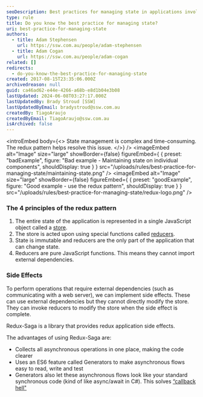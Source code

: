 ```yaml
---
seoDescription: Best practices for managing state in applications involve using the Redux pattern, which ensures a single source of truth and provides predictable behavior.
type: rule
title: Do you know the best practice for managing state?
uri: best-practice-for-managing-state
authors:
  - title: Adam Stephensen
    url: https://ssw.com.au/people/adam-stephensen
  - title: Adam Cogan
    url: https://ssw.com.au/people/adam-cogan
related: []
redirects:
  - do-you-know-the-best-practice-for-managing-state
created: 2017-08-15T23:35:06.000Z
archivedreason: null
guid: ca46ad62-e44e-4266-a68b-e8d1b04e3b08
lastUpdated: 2024-06-08T03:27:17.000Z
lastUpdatedBy: Brady Stroud [SSW]
lastUpdatedByEmail: bradystroud@ssw.com.au
createdBy: TiagoAraujo
createdByEmail: TiagoAraujo@ssw.com.au
isArchived: false
---
```


<introEmbed
  body={<>
State management is complex and time-consuming. The redux pattern helps resolve this issue.
  </>}
/>
<imageEmbed
  alt="Image"
  size="large"
  showBorder={false}
  figureEmbed={ {
    preset: "badExample",
    figure: "Bad example - Maintaining state on individual components",
    shouldDisplay: true
  } }
  src="/uploads/rules/best-practice-for-managing-state/maintaining-state.png"
/>
<imageEmbed
  alt="Image"
  size="large"
  showBorder={false}
  figureEmbed={ {
    preset: "goodExample",
    figure: "Good example - use the redux pattern",
    shouldDisplay: true
  } }
  src="/uploads/rules/best-practice-for-managing-state/redux-logo.png"
/>

### The 4 principles of the redux pattern

1. The entire state of the application is represented in a single JavaScript object called a [store](https://redux.js.org/docs/basics/Store.html).
2. The store is acted upon using special functions called [reducers](https://redux.js.org/docs/basics/Reducers.html).
3. State is immutable and reducers are the only part of the application that can change state.
4. Reducers are pure JavaScript functions. This means they cannot import external dependencies.

### Side Effects

To perform operations that require external dependencies (such as communicating with a web server), we can implement side effects. These can use external dependencies but they cannot directly modify the store. They can invoke reducers to modify the store when the side effect is complete.

Redux-Saga is a library that provides redux application side effects.

The advantages of using Redux-Saga are:

* Collects all asynchronous operations in one place, making the code clearer
* Uses an ES6 feature called Generators to make asynchronous flows easy to read, write and test
* Generators also let these asynchronous flows look like your standard synchronous code (kind of like async/await in C#). This solves [“callback hell"](https://en.wiktionary.org/wiki/callback_hell)
